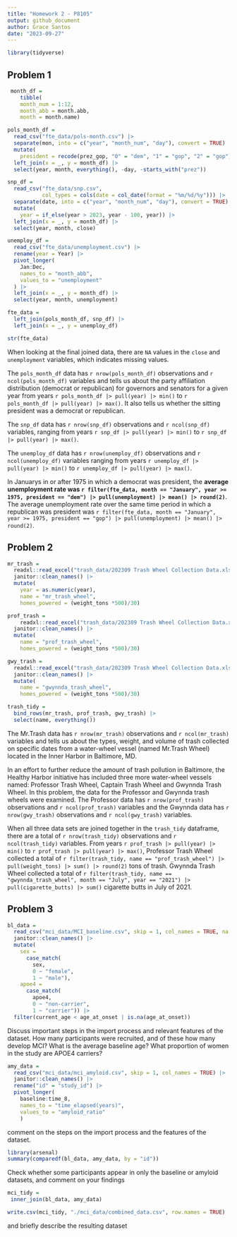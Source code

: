 ```yaml
---
title: "Homework 2 - P8105"
output: github_document
author: Grace Santos 
date: "2023-09-27"
---
```



```r
library(tidyverse)
```


## Problem 1 

```r
 month_df = 
    tibble(
    month_num = 1:12, 
    month_abb = month.abb, 
    month = month.name)

pols_month_df = 
  read_csv("fte_data/pols-month.csv") |> 
  separate(mon, into = c("year", "month_num", "day"), convert = TRUE) |> 
  mutate(
    president = recode(prez_gop, "0" = "dem", "1" = "gop", "2" = "gop")) |> 
  left_join(x = _, y = month_df) |> 
  select(year, month, everything(), -day, -starts_with("prez"))
```

```r
snp_df = 
  read_csv("fte_data/snp.csv",
           col_types = cols(date = col_date(format = "%m/%d/%y"))) |> 
  separate(date, into = c("year", "month_num", "day"), convert = TRUE) |> 
  mutate(
    year = if_else(year > 2023, year - 100, year)) |> 
  left_join(x = _, y = month_df) |> 
  select(year, month, close)
```

```r
unemploy_df = 
  read_csv("fte_data/unemployment.csv") |> 
  rename(year = Year) |> 
  pivot_longer(
    Jan:Dec,
    names_to = "month_abb",
    values_to = "unemployment"
  ) |> 
  left_join(x = _, y = month_df) |> 
  select(year, month, unemployment)
```

```r
fte_data = 
  left_join(pols_month_df, snp_df) |> 
  left_join(x = _, y = unemploy_df)

str(fte_data)
```

When looking at the final joined data, there are `NA` values in the `close` and `unemployment` variables, which indicates missing values. 

The `pols_month_df` data has `r nrow(pols_month_df)` observations and `r ncol(pols_month_df)` variables and tells us about the party affiliation distribution (democrat or republican) for governors and senators for a given year from years `r pols_month_df |> pull(year) |> min()` to `r pols_month_df |> pull(year) |> max()`. It also tells us whether the sitting president was a democrat or republican. 

The `snp_df` data has `r nrow(snp_df)` observations and `r ncol(snp_df)` variables, ranging from years `r snp_df |> pull(year) |> min()` to `r snp_df |> pull(year) |> max()`. 

The `unemploy_df` data has `r nrow(unemploy_df)` observations and `r ncol(unemploy_df)` variables ranging from years `r unemploy_df |> pull(year) |> min()` to `r unemploy_df |> pull(year) |> max()`. 

In Januarys in or after 1975 in which a democrat was president, the **average unemployment rate was `r filter(fte_data, month == "January", year >= 1975, president == "dem") |> pull(unemployment) |> mean() |> round(2)`**. The average unemployment rate over the same time period in which a republican was president was `r filter(fte_data, month == "January", year >= 1975, president == "gop") |> pull(unemployment) |> mean() |> round(2)`.


## Problem 2 
```r
mr_trash = 
  readxl::read_excel("trash_data/202309 Trash Wheel Collection Data.xlsx", sheet = "Mr. Trash Wheel", range = "A2:M586") |> 
  janitor::clean_names() |> 
  mutate(
    year = as.numeric(year), 
    name = "mr_trash_wheel",
    homes_powered = (weight_tons *500)/30)

prof_trash = 
    readxl::read_excel("trash_data/202309 Trash Wheel Collection Data.xlsx", sheet = "Professor Trash Wheel", range = "A2:L108") |> 
  janitor::clean_names() |> 
  mutate(
    name = "prof_trash_wheel",
    homes_powered = (weight_tons *500)/30)

gwy_trash = 
  readxl::read_excel("trash_data/202309 Trash Wheel Collection Data.xlsx", sheet = "Gwynnda Trash Wheel", range = "A2:K157") |> 
  janitor::clean_names() |>
  mutate(
    name = "gwynnda_trash_wheel",
    homes_powered = (weight_tons *500)/30)

trash_tidy = 
  bind_rows(mr_trash, prof_trash, gwy_trash) |> 
  select(name, everything())
```

The Mr.Trash data has `r nrow(mr_trash)` observations and `r ncol(mr_trash)` variables and tells us about the types, weight, and volume of trash collected on specific dates from a water-wheel vessel (named Mr.Trash Wheel) located in the Inner Harbor in Baltimore, MD.  

In an effort to further reduce the amount of trash pollution in Baltimore, the Healthy Harbor initiative has included three more water-wheel vessels named: Professor Trash Wheel, Captain Trash Wheel and Gwynnda Trash Wheel. In this problem, the data for the Professor and Gwynnda trash wheels were examined. The Professor data has `r nrow(prof_trash)` observations and `r ncol(prof_trash)` variables and the Gwynnda data has `r nrow(gwy_trash)` observations and `r ncol(gwy_trash)` variables.

When all three data sets are joined together in the `trash_tidy` dataframe, there are a total of `r nrow(trash_tidy)` observations and `r ncol(trash_tidy)` variables. From years `r prof_trash |> pull(year) |> min()` to `r prof_trash |> pull(year) |> max()`, Professor Trash Wheel collected a total of `r filter(trash_tidy, name == "prof_trash_wheel") |> pull(weight_tons) |> sum() |> round(2)` tons of trash. Gwynnda Trash Wheel collected a total of `r filter(trash_tidy, name == "gwynnda_trash_wheel", month == "July", year == "2021") |> pull(cigarette_butts) |> sum()` cigarette butts in July of 2021. 


## Problem 3 
```r
bl_data = 
  read_csv("mci_data/MCI_baseline.csv", skip = 1, col_names = TRUE, na = c(".", "NA")) |> 
  janitor::clean_names() |> 
  mutate(
    sex = 
      case_match(
        sex, 
        0 ~ "female",
        1 ~ "male"),
    apoe4 = 
      case_match(
        apoe4, 
        0 ~ "non-carrier",
        1 ~ "carrier")) |> 
  filter(current_age < age_at_onset | is.na(age_at_onset))
```

Discuss important steps in the import process and relevant features of the dataset. How many participants were recruited, and of these how many develop MCI? What is the average baseline age? What proportion of women in the study are APOE4 carriers?

```r
amy_data = 
  read_csv("mci_data/mci_amyloid.csv", skip = 1, col_names = TRUE) |> 
  janitor::clean_names() |> 
  rename("id" = "study_id") |> 
  pivot_longer(
    baseline:time_8,
    names_to = "time_elapsed(years)",
    values_to = "amyloid_ratio"
    ) 
```

comment on the steps on the import process and the features of the dataset.

```r
library(arsenal)
summary(comparedf(bl_data, amy_data, by = "id"))
```

Check whether some participants appear in only the baseline or amyloid datasets, and comment on your findings

```r
mci_tidy = 
 inner_join(bl_data, amy_data)

write.csv(mci_tidy, "./mci_data/combined_data.csv", row.names = TRUE)
```

and briefly describe the resulting dataset

